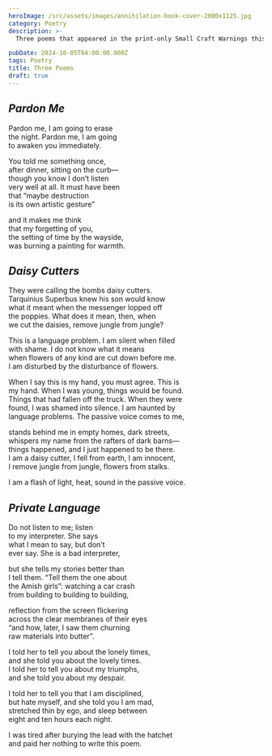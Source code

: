 ```yaml
---
heroImage: /src/assets/images/annihilation-book-cover-2000x1125.jpg
category: Poetry
description: >-
  Three poems that appeared in the print-only Small Craft Warnings this spring.

pubDate: 2024-10-05T04:00:00.000Z
tags: Poetry
title: Three Poems
draft: true
---
```


<h2>
	<em>Pardon Me</em>
</h2>

<p>
	Pardon me, I am going to erase
	<br />
	the night. Pardon me, I am going
	<br />
	to awaken you immediately.
</p>

<p>
	You told me something once,
	<br />
	after dinner, sitting on the curb—
	<br />
	though you know I don’t listen
	<br />
	very well at all. It must have been
	<br />
	that “maybe destruction
	<br />
	is its own artistic gesture”
</p>

<p>
	and it makes me think
	<br />
	that my forgetting of you,
	<br />
	the setting of time by the wayside,
	<br />
	was burning a painting for warmth.
</p>

<h2>
	<em>Daisy Cutters</em>
</h2>

<p>
	They were calling the bombs daisy cutters.
	<br />
	Tarquinius Superbus knew his son would know
	<br />
	what it meant when the messenger lopped off
	<br />
	the poppies. What does it mean, then, when
	<br />
	we cut the daisies, remove jungle from jungle?
</p>

<p>
	This is a language problem. I am silent when filled
	<br />
	with shame. I do not know what it means
	<br />
	when flowers of any kind are cut down before me.
	<br />I am disturbed by the disturbance of flowers.
</p>

<p>
	When I say this is my hand, you must agree. This is
	<br />
	my hand. When I was young, things would be found.
	<br />
	Things that had fallen off the truck. When they were
	<br />
	found, I was shamed into silence. I am haunted by
	<br />
	language problems. The passive voice comes to me,
</p>

<p>
	stands behind me in empty homes, dark streets,
	<br />
	whispers my name from the rafters of dark barns—
	<br />
	things happened, and I just happened to be there.
	<br />
	I am a daisy cutter, I fell from earth, I am innocent,
	<br />I remove jungle from jungle, flowers from stalks.
</p>

<p>I am a flash of light, heat, sound in the passive voice.</p>

<h2>
	<em>Private Language</em>
</h2>

<p>
	Do not listen to me; listen
	<br />
	to my interpreter. She says
	<br />
	what I mean to say, but don’t
	<br />
	ever say. She is a bad interpreter,
</p>

<p>
	but she tells my stories better than
	<br />
	I tell them. “Tell them the one about
	<br />
	the Amish girls”: watching a car crash
	<br />
	from building to building to building,
</p>

<p>
	reflection from the screen flickering
	<br />
	across the clear membranes of their eyes
	<br />
	“and how, later, I saw them churning
	<br />
	raw materials into butter”.
</p>

<p>
	I told her to tell you about the lonely times,
	<br />
	and she told you about the lovely times.
	<br />
	I told her to tell you about my triumphs,
	<br />
	and she told you about my despair.
</p>

<p>
	I told her to tell you that I am disciplined,
	<br />
	but hate myself, and she told you I am mad,
	<br />
	stretched thin by ego, and sleep between
	<br />
	eight and ten hours each night.
</p>

<p>
	I was tired after burying the lead with the hatchet
	<br />
	and paid her nothing to write this poem.
</p>
